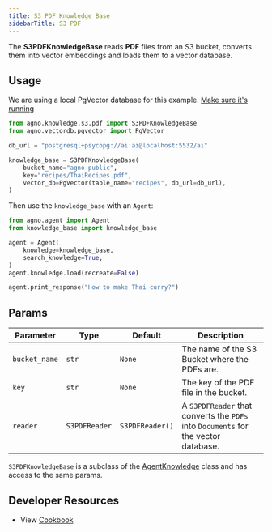 ```yaml
---
title: S3 PDF Knowledge Base
sidebarTitle: S3 PDF
---
```


The **S3PDFKnowledgeBase** reads **PDF** files from an S3 bucket, converts them into vector embeddings and loads them to a vector database.

## Usage

<Note>

We are using a local PgVector database for this example. [Make sure it's running](https://docs.agno.com/vectordb/pgvector)

</Note>

```python
from agno.knowledge.s3.pdf import S3PDFKnowledgeBase
from agno.vectordb.pgvector import PgVector

db_url = "postgresql+psycopg://ai:ai@localhost:5532/ai"

knowledge_base = S3PDFKnowledgeBase(
    bucket_name="agno-public",
    key="recipes/ThaiRecipes.pdf",
    vector_db=PgVector(table_name="recipes", db_url=db_url),
)
```

Then use the `knowledge_base` with an `Agent`:

```python
from agno.agent import Agent
from knowledge_base import knowledge_base

agent = Agent(
    knowledge=knowledge_base,
    search_knowledge=True,
)
agent.knowledge.load(recreate=False)

agent.print_response("How to make Thai curry?")
```

## Params

| Parameter     | Type          | Default         | Description                                                                        |
| ------------- | ------------- | --------------- | ---------------------------------------------------------------------------------- |
| `bucket_name` | `str`         | `None`          | The name of the S3 Bucket where the PDFs are.                                      |
| `key`         | `str`         | `None`          | The key of the PDF file in the bucket.                                             |
| `reader`      | `S3PDFReader` | `S3PDFReader()` | A `S3PDFReader` that converts the `PDFs` into `Documents` for the vector database. |

`S3PDFKnowledgeBase` is a subclass of the [AgentKnowledge](/reference/knowledge/base) class and has access to the same params.

## Developer Resources

- View [Cookbook](https://github.com/phidatahq/agno/blob/main/cookbook/agent_concepts/knowledge/s3_pdf_kb.py)
